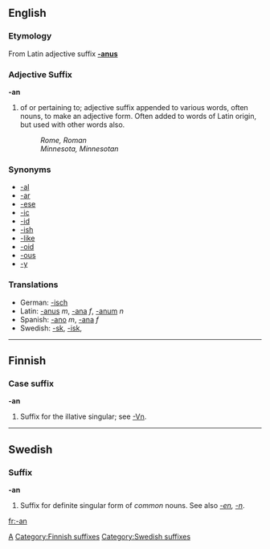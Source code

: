==English==
===Etymology===
From Latin adjective suffix '''[[-anus]]'''
===Adjective Suffix===

'''-an'''

# of or pertaining to; adjective suffix appended to various words, often nouns, to make an adjective form.  Often added to words of Latin origin, but used with other words also.
#: ''Rome, Roman''
#: ''Minnesota, Minnesotan''

===Synonyms===
*[[-al]]
*[[-ar]]
*[[-ese]]
*[[-ic]]
*[[-id]]
*[[-ish]]
*[[-like]]
*[[-oid]]
*[[-ous]]
*[[-y]]

===Translations===
*German: [[-isch]]
*Latin: [[-anus]] ''m'', [[-ana]] ''f'', [[-anum]] ''n''
*Spanish: [[-ano]] ''m'', [[-ana]] ''f''
*Swedish: [[-sk]], [[-isk]], 

----
==Finnish==

===Case suffix===
'''-an'''

# Suffix for the illative singular; see [[-Vn]].

----
==Swedish==
===Suffix===
'''-an'''

#Suffix for definite singular form of ''common'' nouns. See also ''[[-en]], [[-n]]''.

[[fr:-an]]
[[Category:English suffixes|A]]
[[Category:Finnish suffixes]]
[[Category:Swedish suffixes]]